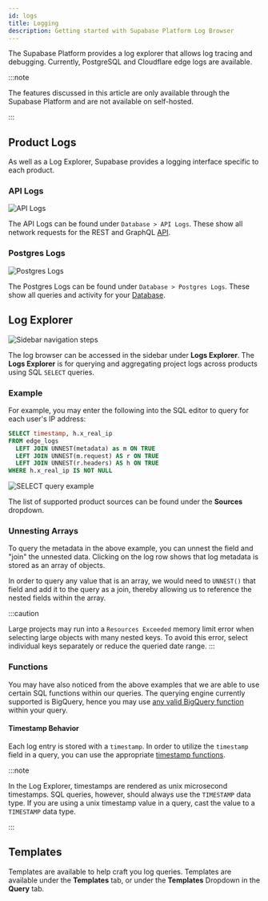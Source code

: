 ```yaml
---
id: logs
title: Logging
description: Getting started with Supabase Platform Log Browser
---
```


The Supabase Platform provides a log explorer that allows log tracing and debugging. Currently, PostgreSQL and Cloudflare edge logs are available.

:::note

The features discussed in this article are only available through the Supabase Platform and are not available on self-hosted. 

:::

## Product Logs

As well as a Log Explorer, Supabase provides a logging interface specific to each product.

### API Logs 

![API Logs](/img/guides/platform/logs/logs-api.png)

The API Logs can be found under `Database > API Logs`. These show all network requests for the REST and GraphQL [API](/docs/guides/api).

### Postgres Logs

![Postgres Logs](/img/guides/platform/logs/logs-database.png)

The Postgres Logs can be found under `Database > Postgres Logs`. These show all queries and activity for your [Database](/docs/guides/database).


## Log Explorer

![Sidebar navigation steps](/img/guides/platform/logs/sidebar-navigation.png)

The log browser can be accessed in the sidebar under **Logs Explorer**. The **Logs Explorer** is for querying and aggregating project logs across products using SQL `SELECT` queries.


### Example
For example, you may enter the following into the SQL editor to query for each user's IP address:

```sql
SELECT timestamp, h.x_real_ip
FROM edge_logs
  LEFT JOIN UNNEST(metadata) as m ON TRUE
  LEFT JOIN UNNEST(m.request) AS r ON TRUE
  LEFT JOIN UNNEST(r.headers) AS h ON TRUE
WHERE h.x_real_ip IS NOT NULL
```

![SELECT query example](/img/guides/platform/logs/select-query.png)


The list of supported product sources can be found under the **Sources** dropdown.

### Unnesting Arrays

To query the metadata in the above example, you can unnest the field and "join" the unnested data. Clicking on the log row shows that log metadata is stored as an array of objects. 

In order to query any value that is an array, we would need to `UNNEST()` that field and add it to the query as a join, thereby allowing us to reference the nested fields within the array.

:::caution

Large projects may run into a `Resources Exceeded` memory limit error when selecting large objects with many nested keys. To avoid this error, select individual keys separately or reduce the queried date range.
:::

### Functions

You may have also noticed from the above examples that we are able to use certain SQL functions within our queries. The querying engine currently supported is BigQuery, hence you may use [any valid BigQuery function](https://cloud.google.com/bigquery/docs/reference/standard-sql/functions-and-operators) within your query. 


#### Timestamp Behavior

Each log entry is stored with a `timestamp`. In order to utilize the `timestamp` field in a query, you can use the appropriate [timestamp functions](https://cloud.google.com/bigquery/docs/reference/standard-sql/timestamp_functions#timestamp).

:::note

In the Log Explorer, timestamps are rendered as unix microsecond timestamps. SQL queries, however, should always use the `TIMESTAMP` data type. If you are using a unix timestamp value in a query, cast the value to a `TIMESTAMP` data type.

:::

## Templates

Templates are available to help craft you log queries. Templates are available under the **Templates** tab, or under the **Templates** Dropdown in the **Query** tab.